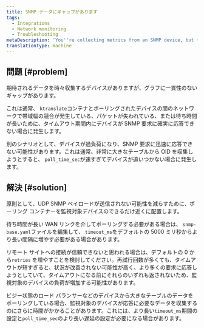 ```yaml
---
title: SNMP データにギャップがあります
tags:
  - Integrations
  - Network monitoring
  - Troubleshooting
metaDescription: 'You''re collecting metrics from an SNMP device, but the data has inconsistent gaps.'
translationType: machine
---
```


## 問題 [#problem]

期待されるデータを時々収集するデバイスがありますが、グラフに一貫性のないギャップがあります。

これは通常、 `ktranslate`コンテナとポーリングされたデバイスの間のネットワークで帯域幅の競合が発生している、パケットが失われている、または待ち時間が長いために、タイムアウト期間内にデバイスが SNMP 要求に確実に応答できない場合に発生します。

別のシナリオとして、デバイスが過負荷になり、SNMP 要求に迅速に応答できない可能性があります。これは通常、非常に大きなテーブルから OID を収集しようとすると、 `poll_time_sec`が速すぎてデバイスが追いつかない場合に発生します。

## 解決 [#solution]

原則として、UDP SNMP ペイロードが送信されない可能性を減らすために、ポーリング コンテナーを監視対象デバイスのできるだけ近くに配置します。

待ち時間が長い WAN リンクを介してポーリングする必要がある場合は、 `snmp-base.yaml`ファイルを編集して、 `timeout_ms`をデフォルトの 5000 ミリ秒からより長い間隔に増やす必要がある場合があります。

リモート サイトへの接続が信頼できないと思われる場合は、デフォルトの 0 から`retries` を増やすことを検討してください。再試行回数が多くても、タイムアウトが短すぎると、状況が改善されない可能性が高く、より多くの要求に応答しようとしていて、タイムアウトになる前にそれらのいずれも返されないため、監視対象のデバイスの負荷が増加する可能性があります。

ビジー状態のロード バランサーなどのデバイスから大きなテーブルのデータをポーリングしている場合、監視対象のデバイスが応答に必要なデータを収集するのにさらに時間がかかることがあります。これには、より長い`timeout_ms`期間の設定と`poll_time_sec`のより長い遅延の設定が必要になる場合があります。